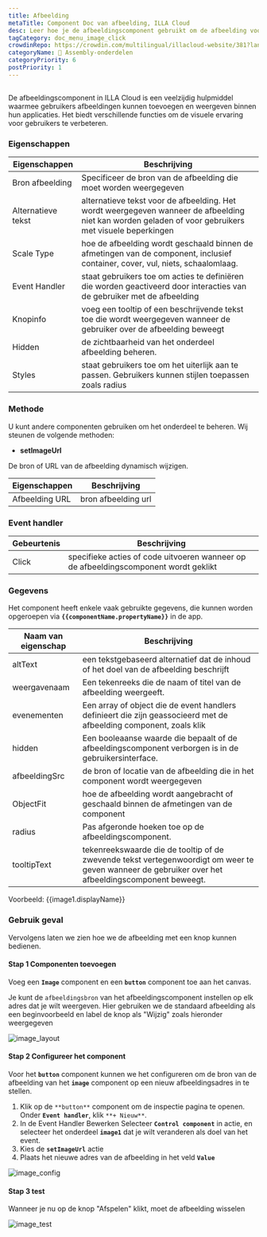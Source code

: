 ```yaml
---
title: Afbeelding
metaTitle: Component Doc van afbeelding, ILLA Cloud
desc: Leer hoe je de afbeeldingscomponent gebruikt om de afbeelding voor je app te uploaden en aan te passen in de ILLA Cloud.
tagCategory: doc_menu_image_click
crowdinRepo: https://crowdin.com/multilingual/illacloud-website/381?languages=nl&filter=basic&value=0
categoryName: 🧬 Assembly-onderdelen
categoryPriority: 6
postPriority: 1
---
```


## <h2 hidden>Wat is afbeelding?</h2>

De afbeeldingscomponent in ILLA Cloud is een veelzijdig hulpmiddel waarmee gebruikers afbeeldingen kunnen toevoegen en weergeven binnen hun applicaties. Het biedt verschillende functies om de visuele ervaring voor gebruikers te verbeteren.

### Eigenschappen

| Eigenschappen           | Beschrijving                                                                                                                                                  |
| ----------------------- | ------------------------------------------------------------------------------------------------------------------------------------------------------------- |
| Bron afbeelding         | Specificeer de bron van de afbeelding die moet worden weergegeven                                                                                             |
| Alternatieve tekst      | alternatieve tekst voor de afbeelding. Het wordt weergegeven wanneer de afbeelding niet kan worden geladen of voor gebruikers met visuele beperkingen         |
| Scale Type              | hoe de afbeelding wordt geschaald binnen de afmetingen van de component, inclusief container, cover, vul, niets, schaalomlaag.                                |
| Event Handler           | staat gebruikers toe om acties te definiëren die worden geactiveerd door interacties van de gebruiker met de afbeelding                                       |
| Knopinfo                | voeg een tooltip of een beschrijvende tekst toe die wordt weergegeven wanneer de gebruiker over de afbeelding beweegt                                         |
| Hidden                  | de zichtbaarheid van het onderdeel afbeelding beheren.                                                                                                        |
| Styles                  | staat gebruikers toe om het uiterlijk aan te passen. Gebruikers kunnen stijlen toepassen zoals radius                                                         |

### Methode

U kunt andere componenten gebruiken om het onderdeel te beheren. Wij steunen de volgende methoden:

-   **setImageUrl**

De bron of URL van de afbeelding dynamisch wijzigen.

| Eigenschappen   | Beschrijving        |
| --------------- | ------------------- |
| Afbeelding URL  | bron afbeelding url |

### Event handler

| Gebeurtenis | Beschrijving                                                                         |
| ----------- | ------------------------------------------------------------------------------------ |
| Click       | specifieke acties of code uitvoeren wanneer op de afbeeldingscomponent wordt geklikt |

### Gegevens

Het component heeft enkele vaak gebruikte gegevens, die kunnen worden opgeroepen via **`{{componentName.propertyName}}`** in de app.

| Naam van eigenschap | Beschrijving                                                                                                                                       |
| ------------------- | -------------------------------------------------------------------------------------------------------------------------------------------------- |
| altText             | een tekstgebaseerd alternatief dat de inhoud of het doel van de afbeelding beschrijft                                                              |
| weergavenaam        | Een tekenreeks die de naam of titel van de afbeelding weergeeft.                                                                                   |
| evenementen         | Een array of object die de event handlers definieert die zijn geassocieerd met de afbeelding component, zoals klik                                 |
| hidden              | Een booleaanse waarde die bepaalt of de afbeeldingscomponent verborgen is in de gebruikersinterface.                                               |
| afbeeldingSrc       | de bron of locatie van de afbeelding die in het component wordt weergegeven                                                                        |
| ObjectFit           | hoe de afbeelding wordt aangebracht of geschaald binnen de afmetingen van de component                                                             |
| radius              | Pas afgeronde hoeken toe op de afbeeldingscomponent.                                                                                               |
| tooltipText         | tekenreekswaarde die de tooltip of de zwevende tekst vertegenwoordigt om weer te geven wanneer de gebruiker over het afbeeldingscomponent beweegt. |

Voorbeeld: {{image1.displayName}}

### Gebruik geval

Vervolgens laten we zien hoe we de afbeelding met een knop kunnen bedienen.

#### Stap 1 Componenten toevoegen

Voeg een **`Image`** component en een **`button`** component toe aan het canvas.

Je kunt de `afbeeldingsbron` van het afbeeldingscomponent instellen op elk adres dat je wilt weergeven. Hier gebruiken we de standaard afbeelding als een beginvoorbeeld en label de knop als "Wijzig" zoals hieronder weergegeven

![image_layout](https://cdn.illacloud.com/official-website/img/official-site/components/image_layout.jpg)

#### Stap 2 Configureer het component

Voor het **`button`** component kunnen we het configureren om de bron van de afbeelding van het **`image`** component op een nieuw afbeeldingsadres in te stellen.

1.  Klik op de `**button**` component om de inspectie pagina te openen. Onder **`Event handler`**, klik `**+ Nieuw**`.
2.  In de Event Handler Bewerken Selecteer **`Control component`** in actie, en selecteer het onderdeel **`image1`** dat je wilt veranderen als doel van het event.
3.  Kies de **`setImageUrl`** actie
4.  Plaats het nieuwe adres van de afbeelding in het veld **`Value`**

![image_config](https://cdn.illacloud.com/official-website/img/official-site/components/image_config.jpg)

#### Stap 3 test

Wanneer je nu op de knop "Afspelen" klikt, moet de afbeelding wisselen

![image_test](https://cdn.illacloud.com/official-website/img/official-site/components/image_test.gif)
